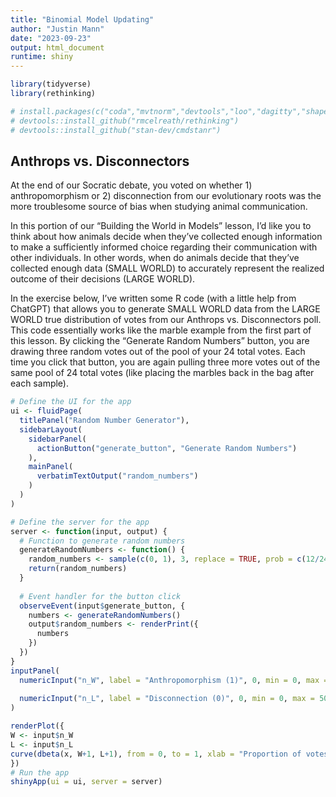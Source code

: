 ```yaml
---
title: "Binomial Model Updating"
author: "Justin Mann"
date: "2023-09-23"
output: html_document
runtime: shiny
---
```



```r
library(tidyverse)
library(rethinking)
```

```r
# install.packages(c("coda","mvtnorm","devtools","loo","dagitty","shape"))
# devtools::install_github("rmcelreath/rethinking")
# devtools::install_github("stan-dev/cmdstanr")
```


## Anthrops vs. Disconnectors

At the end of our Socratic debate, you voted on whether 1) anthropomorphism or 2) disconnection from our evolutionary roots was the more troublesome source of bias when studying animal communication.

In this portion of our "Building the World in Models" lesson, I'd like you to think about how animals decide when they've collected enough information to make a sufficiently informed choice regarding their communication with other individuals. In other words, when do animals decide that they've collected enough data (SMALL WORLD) to accurately represent the realized outcome of their decisions (LARGE WORLD). 

In the exercise below, I've written some R code (with a little help from ChatGPT) that allows you to generate SMALL WORLD data from the LARGE WORLD true distribution of votes from our Anthrops vs. Disconnectors poll. This code essentially works like the marble example from the first part of this lesson. By clicking the "Generate Random Numbers" button, you are drawing three random votes out of the pool of your 24 total votes. Each time you click that button, you are again pulling three more votes out of the same pool of 24 total votes (like placing the marbles back in the bag after each sample).    



```r
# Define the UI for the app
ui <- fluidPage(
  titlePanel("Random Number Generator"),
  sidebarLayout(
    sidebarPanel(
      actionButton("generate_button", "Generate Random Numbers")
    ),
    mainPanel(
      verbatimTextOutput("random_numbers")
    )
  )
)

# Define the server for the app
server <- function(input, output) {
  # Function to generate random numbers
  generateRandomNumbers <- function() {
    random_numbers <- sample(c(0, 1), 3, replace = TRUE, prob = c(12/24, 12/24))
    return(random_numbers)
  }
  
  # Event handler for the button click
  observeEvent(input$generate_button, {
    numbers <- generateRandomNumbers()
    output$random_numbers <- renderPrint({
      numbers
    })
  })
}
inputPanel(
  numericInput("n_W", label = "Anthropomorphism (1)", 0, min = 0, max = 50),
  
  numericInput("n_L", label = "Disconnection (0)", 0, min = 0, max = 50)
)

renderPlot({
W <- input$n_W
L <- input$n_L
curve(dbeta(x, W+1, L+1), from = 0, to = 1, xlab = "Proportion of votes (A/D)", ylab = "Density")
})
# Run the app
shinyApp(ui = ui, server = server)
```








